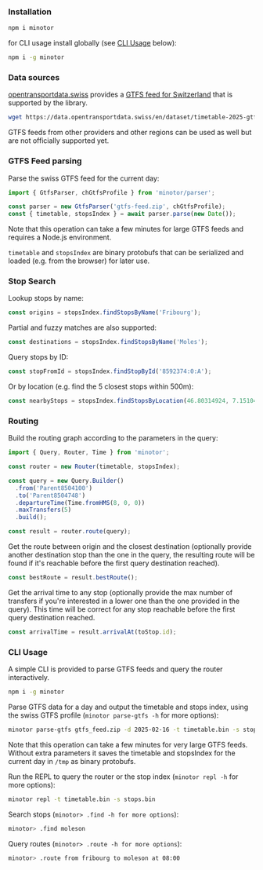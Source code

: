 ### Installation

```bash
npm i minotor
```

for CLI usage install globally (see [CLI Usage](#cli-usage) below):

```bash
npm i -g minotor
```

### Data sources

[opentransportdata.swiss](opentransportdata.swiss) provides a [GTFS feed for Switzerland](https://data.opentransportdata.swiss/en/dataset/timetable-2025-gtfs2020) that is supported by the library.

```bash
wget https://data.opentransportdata.swiss/en/dataset/timetable-2025-gtfs2020/permalink -O gtfs-feed.zip
```

GTFS feeds from other providers and other regions can be used as well but are not officially supported yet.

### GTFS Feed parsing

Parse the swiss GTFS feed for the current day:

```typescript
import { GtfsParser, chGtfsProfile } from 'minotor/parser';

const parser = new GtfsParser('gtfs-feed.zip', chGtfsProfile);
const { timetable, stopsIndex } = await parser.parse(new Date());
```

Note that this operation can take a few minutes for large GTFS feeds and requires a Node.js environment.

`timetable` and `stopsIndex` are binary protobufs that can be serialized and loaded (e.g. from the browser) for later use.

### Stop Search

Lookup stops by name:

```typescript
const origins = stopsIndex.findStopsByName('Fribourg');
```

Partial and fuzzy matches are also supported:

```typescript
const destinations = stopsIndex.findStopsByName('Moles');
```

Query stops by ID:

```typescript
const stopFromId = stopsIndex.findStopById('8592374:0:A');
```

Or by location (e.g. find the 5 closest stops within 500m):

```typescript
const nearbyStops = stopsIndex.findStopsByLocation(46.80314924, 7.1510478, 5, 0.5);
```

### Routing

Build the routing graph according to the parameters in the query:

```typescript
import { Query, Router, Time } from 'minotor';

const router = new Router(timetable, stopsIndex);

const query = new Query.Builder()
  .from('Parent8504100')
  .to('Parent8504748')
  .departureTime(Time.fromHMS(8, 0, 0))
  .maxTransfers(5)
  .build();

const result = router.route(query);
```

Get the route between origin and the closest destination (optionally provide another destination stop than the one in the query, the resulting route will be found if it's reachable before the first query destination reached).

```typescript
const bestRoute = result.bestRoute();
```

Get the arrival time to any stop (optionally provide the max number of transfers if you're interested in a lower one than the one provided in the query).
This time will be correct for any stop reachable before the first query destination reached.

```typescript
const arrivalTime = result.arrivalAt(toStop.id);
```

### CLI Usage

A simple CLI is provided to parse GTFS feeds and query the router interactively.

```bash
npm i -g minotor
```

Parse GTFS data for a day and output the timetable and stops index, using the swiss GTFS profile (`minotor parse-gtfs -h` for more options):

```bash
minotor parse-gtfs gtfs_feed.zip -d 2025-02-16 -t timetable.bin -s stops.bin -p CH
```

Note that this operation can take a few minutes for very large GTFS feeds.
Without extra parameters it saves the timetable and stopsIndex for the current day in `/tmp` as binary protobufs.

Run the REPL to query the router or the stop index (`minotor repl -h` for more options):

```bash
minotor repl -t timetable.bin -s stops.bin
```

Search stops (`minotor> .find -h for more options`):

```bash
minotor> .find moleson
```

Query routes (`minotor> .route -h for more options`):

```bash
minotor> .route from fribourg to moleson at 08:00
```
